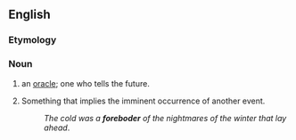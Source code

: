 ==English==

===Etymology===
{{suffix|forebode|er|lang=en}}

===Noun===
{{en-noun}}

# {{lb|en|archaic}} an [[oracle]]; one who tells the future.
# {{lb|en|uncountable}} Something that implies the imminent occurrence of another event.
#: ''The cold was a '''foreboder''' of the nightmares of the winter that lay ahead''.